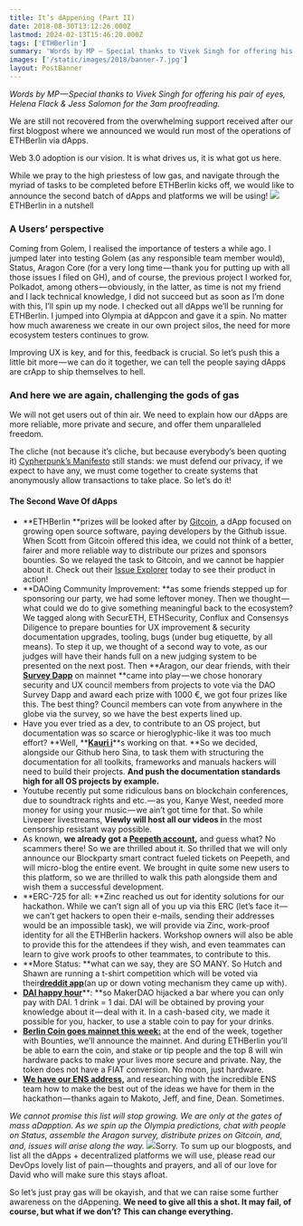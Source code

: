 ```yaml
---
title: It’s dAppening (Part II)
date: 2018-08-30T13:12:26.000Z
lastmod: 2024-02-13T15:46:20.000Z
tags: ['ETHBerlin']
summary: 'Words by MP — Special thanks to Vivek Singh for offering his pair of eyes, Helena Flack & Jess Salomon for the 3am proof-reading.'
images: ['/static/images/2018/banner-7.jpg']
layout: PostBanner
---
```


_Words by MP — Special thanks to Vivek Singh for offering his pair of eyes, Helena Flack & Jess Salomon for the 3am proofreading._

We are still not recovered from the overwhelming support received after our first blogpost where we announced we would run most of the operations of ETHBerlin via dApps.

Web 3.0 adoption is our vision. It is what drives us, it is what got us here.

While we pray to the high priestess of low gas, and navigate through the myriad of tasks to be completed before ETHBerlin kicks off, we would like to announce the second batch of dApps and platforms we will be using!
![](/static/images/2018/doge-1.jpg)ETHBerlin in a nutshell

### **A Users’ perspective**

Coming from Golem, I realised the importance of testers a while ago. I jumped later into testing Golem (as any responsible team member would), Status, Aragon Core (for a very long time — thank you for putting up with all those issues I filed on GH), and of course, the previous project I worked for, Polkadot, among others — obviously, in the latter, as time is not my friend and I lack technical knowledge, I did not succeed but as soon as I’m done with this, I’ll spin up my node. I checked out all dApps we’ll be running for ETHBerlin. I jumped into Olympia at dAppcon and gave it a spin. No matter how much awareness we create in our own project silos, the need for more ecosystem testers continues to grow.

Improving UX is key, and for this, feedback is crucial. So let’s push this a little bit more — we can do it together, we can tell the people saying dApps are crApp to ship themselves to hell.

### **And here we are again, challenging the gods of gas**

We will not get users out of thin air. We need to explain how our dApps are more reliable, more private and secure, and offer them unparalleled freedom.

The cliche (not because it’s cliche, but because everybody’s been quoting it) [Cypherpunk’s Manifesto](https://www.activism.net/cypherpunk/manifesto.html) still stands: we must defend our privacy, if we expect to have any, we must come together to create systems that anonymously allow transactions to take place. So let’s do it!

#### **The Second Wave Of dApps**

- **ETHBerlin **prizes will be looked after by [Gitcoin](http://gitcoin.co/), a dApp focused on growing open source software, paying developers by the Github issue. When Scott from Gitcoin offered this idea, we could not think of a better, fairer and more reliable way to distribute our prizes and sponsors bounties. So we relayed the task to Gitcoin, and we cannot be happier about it. Check out their [Issue Explorer](http://gitcoin.co/explorer) today to see their product in action!
- **DAOing Community Improvement: **as some friends stepped up for sponsoring our party, we had some leftover money. Then we thought — what could we do to give something meaningful back to the ecosystem? We tagged along with SecurETH, ETHSecurity, Conflux and Consensys Diligence to prepare bounties for UX improvement & security documentation upgrades, tooling, bugs (under bug etiquette, by all means). To step it up, we thought of a second way to vote, as our judges will have their hands full on a new judging system to be presented on the next post. Then **Aragon, our dear friends, with their **[**Survey Dapp**](https://blog.aragon.org/aragon-launches-survey-app-on-mainnet-ed5eefeb66f5/)** on mainnet **came into play — we chose honorary security and UX council members from projects to vote via the DAO Survey Dapp and award each prize with 1000 €, we got four prizes like this. The best thing? Council members can vote from anywhere in the globe via the survey, so we have the best experts lined up.
- Have you ever tried as a dev, to contribute to an OS project, but documentation was so scarce or hieroglyphic-like it was too much effort? **Well, **[**Kauri i**](http://kauri.io/)**s working on that. **So we decided, alongside our Github hero Sina, to task them with structuring the documentation for all toolkits, frameworks and manuals hackers will need to build their projects. **And push the documentation standards high for all OS projects by example.**
- Youtube recently put some ridiculous bans on blockchain conferences, due to soundtrack rights and etc. — as you, Kanye West, needed more money for using your music — we ain’t got time for that. So while Livepeer livestreams, **Viewly will host all our videos i**n the most censorship resistant way possible.
- As known, **we already got a **[**Peepeth account**](https://peepeth.com/ethberlin)**,** and guess what? No scammers there! So we are thrilled about it. So thrilled that we will only announce our Blockparty smart contract fueled tickets on Peepeth, and will micro-blog the entire event. We brought in quite some new users to this platform, so we are thrilled to walk this path alongside them and wish them a successful development.
- **ERC-725 for all: **Zinc reached us out for identity solutions for our hackathon. While we can’t sign all of you up via this ERC (let’s face it — we can’t get hackers to open their e-mails, sending their addresses would be an impossible task), we will provide via Zinc, work-proof identity for all the ETHBerlin hackers. Workshop owners will also be able to provide this for the attendees if they wish, and even teammates can learn to give work proofs to other teammates, to contribute to this.
- **More Status: **what can we say, they are SO MANY. So Hutch and Shawn are running a t-shirt competition which will be voted via their[**dreddit app**](https://github.com/status-im/dreddit-dapp)(an up or down voting mechanism they came up with).
- [**DAI happy hour**](https://dai.makerdao.com/)**: **so MakerDAO hijacked a bar where you can only pay with DAI. 1 drink = 1 dai. DAI will be obtained by proving your knowledge about it — deal with it. In a cash-based city, we made it possible for you, hacker, to use a stable coin to pay for your drinks.
- [**Berlin Coin goes mainnet this week:**](http://bounties.network) at the end of the week, together with Bounties, we’ll announce the mainnet. And during ETHBerlin you’ll be able to earn the coin, and stake or tip people and the top 8 will win hardware packs to make your lives more secure and private. Nay, the token does not have a FIAT conversion. No moon, just hardware.
- [**We have our ENS address,**](http://ens.domains) and researching with the incredible ENS team how to make the best out of the ideas we have for them in the hackathon — thanks again to Makoto, Jeff, and fine, Dean. Sometimes.

_We cannot promise this list will stop growing. We are only at the gates of mass aDapption. As we spin up the Olympia predictions, chat with people on Status, assemble the Aragon survey, distribute prizes on Gitcoin, and, and, issues will arise along the way._
![](/static/images/2018/devops.jpg)Sorry.
To sum up our blogposts, and list all the dApps + decentralized platforms we will use, please read our DevOps lovely list of pain — thoughts and prayers, and all of our love for David who will make sure this stays afloat.

So let’s just pray gas will be okayish, and that we can raise some further awareness on the dAppening. **We need to give all this a shot. It may fail, of course, but what if we don’t? This can change everything.**
